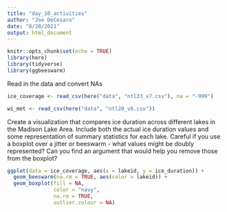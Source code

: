 ```yaml
---
title: "day_10_activities"
author: "Joe DeCesaro"
date: "8/20/2021"
output: html_document
---
```


```r
knitr::opts_chunk$set(echo = TRUE)
library(here)
library(tidyverse)
library(ggbeeswarm)
```

Read in the data and convert NAs
```r
ice_coverage <- read_csv(here("data", "ntl33_v7.csv"), na = "-999")

wi_met <- read_csv(here("data", "ntl20_v6.csv"))
```

Create a visualization that compares ice duration across different lakes in the Madison Lake Area. Include both the actual ice duration values and some representation of summary statistics for each lake. Careful if you use a boxplot over a jitter or beeswarm - what values might be doubly represented? Can you find an argument that would help you remove those from the boxplot?

```r
ggplot(data = ice_coverage, aes(x = lakeid, y = ice_duration)) +
  geom_beeswarm(na.rm = TRUE, aes(color = lakeid)) +
  geom_boxplot(fill = NA,
               color = "navy",
               na.rm = TRUE,
               outlier.colour = NA)
```


